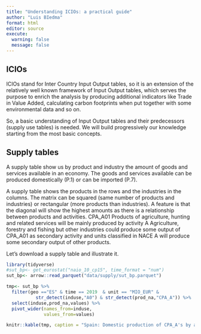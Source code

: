 ```yaml
---
title: "Understanding ICIOs: a practical guide"
author: "Luis BIedma"
format: html
editor: source
execute:
  warning: false
  message: false
---
```


## ICIOs

ICIOs stand for Inter Country Input Output tables, so it is an extension of the relatively well known framework of Input Output tables, which serves the purpose to enrich the analysis by producing additional indicators like Trade in Value Added, calculating carbon footprints when put together with some environmental data and so on.

So, a basic understanding of Input Output tables and their predecessors (supply use tables) is needed. We will build progressively our knowledge starting from the most basic concepts.

## Supply tables

A supply table show us by product and industry the amount of goods and services available in an economy. The goods and services available can be produced domestically (P.1) or can be imported (P.7). 

A supply table shows the products in the rows and the industries in the columns. The matrix can be squared (same number of products and industries) or rectangular (more products than industries). A feature is that the diagonal will show the highest amounts as there is a relationship between products and activities. CPA_A01	Products of agriculture, hunting and related services will be mainly produced by activity A	Agriculture, forestry and fishing but other industries could produce some output of CPA_A01 as secondary activity and units classified in NACE A will produce some secondary output of other products.

Let's download a supply table and illustrate it.

```r
library(tidyverse)
#sut_bp<- get_eurostat("naio_10_cp15", time_format = "num") 
sut_bp<- arrow::read_parquet("data/supply/sut_bp.parquet") 

tmp<- sut_bp %>% 
  filter(geo =="ES" & time == 2019  & unit == "MIO_EUR" &
           str_detect(induse,"A0") & str_detect(prod_na,"CPA_A")) %>% 
  select(induse,prod_na,values) %>% 
  pivot_wider(names_from=induse,
              values_from=values)

knitr::kable(tmp, caption = "Spain: Domestic production of CPA_A's by activities A's, 2019")
```

